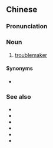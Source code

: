 {{also|捣蛋鬼}}
==Chinese==
{{zh-forms|s=捣蛋鬼|type=21}}

===Pronunciation===
{{zh-pron
|m=dǎodànguǐ
|c=dou2 daan6-2 gwai2
|cat=n
}}

===Noun===
{{zh-noun}}

# [[troublemaker]]

====Synonyms====
* {{zh-l|調皮鬼}}

===See also===
* {{zh-l|懶鬼}}
* {{zh-l|醉鬼}}
* {{zh-l|酒鬼}}
* {{zh-l|煙鬼}}
* {{zh-l|色鬼}}
* {{zh-l|吸血鬼}}